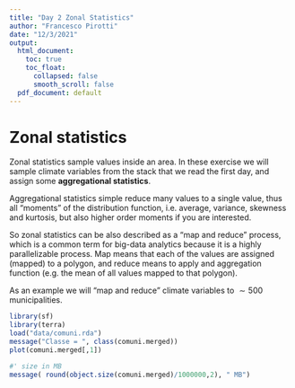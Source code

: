 ```yaml
---
title: "Day 2 Zonal Statistics"
author: "Francesco Pirotti"
date: "12/3/2021"
output: 
  html_document:
    toc: true 
    toc_float:
      collapsed: false
      smooth_scroll: false
  pdf_document: default
---
```


 
# Zonal statistics

Zonal statistics  sample values inside an area. In these exercise we will sample climate variables from the stack that we read the first day, and assign some **aggregational statistics**.   

Aggregational statistics simple reduce many values to a single value, thus all "moments" of the distribution function, i.e. average, variance, skewness and kurtosis, but also higher order moments if you are interested.

So zonal statistics can be also described as a "map and reduce" process, which is a common term for big-data analytics because it is a highly parallelizable process. Map means that each of the values are assigned (mapped) to a polygon, and reduce means to apply and aggregation function (e.g. the mean of all values mapped to that polygon).

As an example we will "map and reduce" climate variables to $\sim500$ municipalities. 





```r
library(sf)
library(terra)
load("data/comuni.rda")
message("Classe = ", class(comuni.merged))
plot(comuni.merged[,1])

#' size in MB
message( round(object.size(comuni.merged)/1000000,2), " MB") 

```

